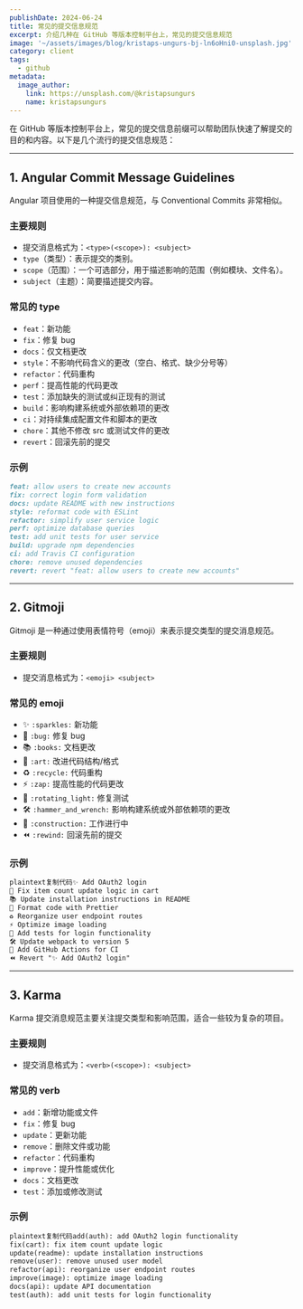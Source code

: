 ```yaml
---
publishDate: 2024-06-24
title: 常见的提交信息规范
excerpt: 介绍几种在 GitHub 等版本控制平台上，常见的提交信息规范
image: '~/assets/images/blog/kristaps-ungurs-bj-ln6oHni0-unsplash.jpg'
category: client
tags:
  - github
metadata:
  image_author:
    link: https://unsplash.com/@kristapsungurs
    name: kristapsungurs
---
```


在 GitHub 等版本控制平台上，常见的提交信息前缀可以帮助团队快速了解提交的目的和内容。以下是几个流行的提交信息规范：

---

## 1. Angular Commit Message Guidelines

Angular 项目使用的一种提交信息规范，与 Conventional Commits 非常相似。

### 主要规则

- 提交消息格式为：`<type>(<scope>): <subject>`
- `type`（类型）：表示提交的类别。
- `scope`（范围）：一个可选部分，用于描述影响的范围（例如模块、文件名）。
- `subject`（主题）：简要描述提交内容。

### 常见的 type

- `feat`：新功能
- `fix`：修复 bug
- `docs`：仅文档更改
- `style`：不影响代码含义的更改（空白、格式、缺少分号等）
- `refactor`：代码重构
- `perf`：提高性能的代码更改
- `test`：添加缺失的测试或纠正现有的测试
- `build`：影响构建系统或外部依赖项的更改
- `ci`：对持续集成配置文件和脚本的更改
- `chore`：其他不修改 src 或测试文件的更改
- `revert`：回滚先前的提交

### 示例

```markdown
feat: allow users to create new accounts
fix: correct login form validation
docs: update README with new instructions
style: reformat code with ESLint
refactor: simplify user service logic
perf: optimize database queries
test: add unit tests for user service
build: upgrade npm dependencies
ci: add Travis CI configuration
chore: remove unused dependencies
revert: revert "feat: allow users to create new accounts"
```

------

## 2. Gitmoji

Gitmoji 是一种通过使用表情符号（emoji）来表示提交类型的提交消息规范。

### 主要规则

- 提交消息格式为：`<emoji> <subject>`

### 常见的 emoji

- ✨ `:sparkles:` 新功能
- 🐛 `:bug:` 修复 bug
- 📚 `:books:` 文档更改
- 🎨 `:art:` 改进代码结构/格式
- ♻️ `:recycle:` 代码重构
- ⚡️ `:zap:` 提高性能的代码更改
- 🚨 `:rotating_light:` 修复测试
- 🛠 `:hammer_and_wrench:` 影响构建系统或外部依赖项的更改
- 🚧 `:construction:` 工作进行中
- ⏪ `:rewind:` 回滚先前的提交

### 示例

```markdown
plaintext复制代码✨ Add OAuth2 login
🐛 Fix item count update logic in cart
📚 Update installation instructions in README
🎨 Format code with Prettier
♻️ Reorganize user endpoint routes
⚡️ Optimize image loading
🚨 Add tests for login functionality
🛠 Update webpack to version 5
🚧 Add GitHub Actions for CI
⏪ Revert "✨ Add OAuth2 login"
```

------

## 3. Karma

Karma 提交消息规范主要关注提交类型和影响范围，适合一些较为复杂的项目。

### 主要规则

- 提交消息格式为：`<verb>(<scope>): <subject>`

### 常见的 verb

- `add`：新增功能或文件
- `fix`：修复 bug
- `update`：更新功能
- `remove`：删除文件或功能
- `refactor`：代码重构
- `improve`：提升性能或优化
- `docs`：文档更改
- `test`：添加或修改测试

### 示例

```markdown
plaintext复制代码add(auth): add OAuth2 login functionality
fix(cart): fix item count update logic
update(readme): update installation instructions
remove(user): remove unused user model
refactor(api): reorganize user endpoint routes
improve(image): optimize image loading
docs(api): update API documentation
test(auth): add unit tests for login functionality
```

